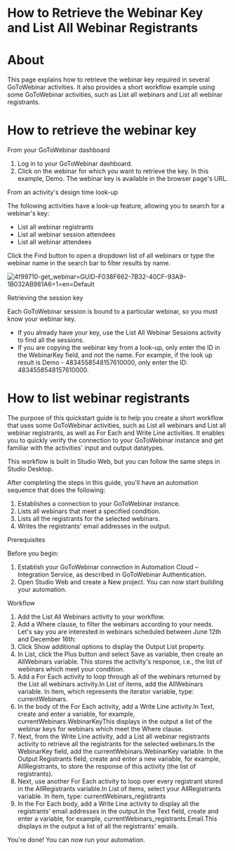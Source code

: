 ﻿# How to Retrieve the Webinar Key and List All Webinar Registrants

# About

This page explains how to retrieve the webinar key required in several GoToWebinar activities. It also provides a short workflow example using some GoToWebinar activities, such as List all webinars and List all webinar registrants.

# How to retrieve the webinar key

From your GoToWebinar dashboard

1. Log in to your GoToWebinar dashboard.
2. Click on the webinar for which you want to retrieve the key. In this example, Demo. The webinar key is available in the browser page's URL.

From an activity's design time look-up

The following activities have a look-up feature, allowing you to search for a webinar's key:

* List all webinar registrants
* List all webinar session attendees
* List all webinar attendees

Click the Find button to open a dropdown list of all webinars or type the webinar name in the search bar to filter results by name.

![4f99710-get_webinar=GUID-F038F662-7B32-40CF-93A9-1B032AB981A6=1=en=Default](/images/4f99710-get_webinar=GUID-F038F662-7B32-40CF-93A9-1B032AB981A6=1=en=Default.png)

Retrieving the session key

Each GoToWebinar session is bound to a particular webinar, so you must know your webinar key.

* If you already have your key, use the List All Webinar Sessions activity to find all the sessions.
* If you are copying the webinar key from a look-up, only enter the ID in the WebinarKey field, and not the name. For example, if the look up result is Demo - 4834558548157610000, only enter the ID: 4834558548157610000.

# How to list webinar registrants

The purpose of this quickstart guide is to help you create a short workflow that uses some GoToWebinar activities, such as List all webinars and List all webinar registrants, as well as For Each and Write Line activities. It enables you to quickly verify the connection to your GoToWebinar instance and get familiar with the activities' input and output datatypes.

This workflow is built in Studio Web, but you can follow the same steps in Studio Desktop.

After completing the steps in this guide, you'll have an automation sequence that does the following:

1. Establishes a connection to your GoToWebinar instance.
2. Lists all webinars that meet a specified condition.
3. Lists all the registrants for the selected webinars.
4. Writes the registrants' email addresses in the output.

Prerequisites

Before you begin:

1. Establish your GoToWebinar connection in Automation Cloud – Integration Service, as described in GoToWebinar Authentication.
2. Open Studio Web and create a New project. You can now start building your automation.

Workflow

1. Add the List All Webinars activity to your workflow.
2. Add a Where clause, to filter the webinars according to your needs. Let's say you are interested in webinars scheduled between June 12th and December 16th:
3. Click Show additional options to display the Output List property.
4. In List, click the Plus button and select Save as variable, then create an AllWebinars variable. This stores the activity's response, i.e., the list of webinars which meet your condition.
5. Add a For Each activity to loop through all of the webinars returned by the List all webinars activity.In List of items, add the AllWebinars variable. In Item, which represents the iterator variable, type: currentWebinars.
6. In the body of the For Each activity, add a Write Line activity.In Text, create and enter a variable, for example, currentWebinars.WebinarKeyThis displays in the output a list of the webinar keys for webinars which meet the Where clause.
7. Next, from the Write Line activity, add a List all webinar registrants activity to retrieve all the registrants for the selected webinars.In the WebinarKey field, add the currentWebinars.WebinarKey variable. In the Output Registrants field, create and enter a new variable, for example, AllRegistrants, to store the response of this activity (the list of registrants).
8. Next, use another For Each activity to loop over every registrant stored in the AllRegistrants variable.In List of items, select your AllRegistrants variable. In Item, type: currentWebinars_registrants
9. In the For Each body, add a Write Line activity to display all the registrants' email addresses in the output.In the Text field, create and enter a variable, for example, currentWebinars_registrants.Email.This displays in the output a list of all the registrants' emails.

You're done! You can now run your automation.
